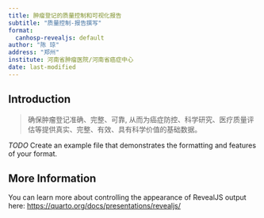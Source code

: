 ```yaml
---
title: 肿瘤登记的质量控制和可视化报告
subtitle: "质量控制-报告撰写"
format:
  canhosp-revealjs: default
author: "陈 琼"
address: "郑州"
institute: 河南省肿瘤医院/河南省癌症中心
date: last-modified
---
```



## Introduction

>确保肿瘤登记准确、完整、可靠, 从而为癌症防控、科学研究、医疗质量评估等提供真实、完整、有效、具有科学价值的基础数据。

*TODO* Create an example file that demonstrates the formatting and features of your format.

## More Information

You can learn more about controlling the appearance of RevealJS output here: <https://quarto.org/docs/presentations/revealjs/>

